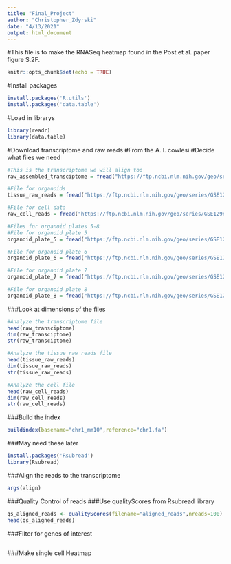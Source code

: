 ```yaml
---
title: "Final_Project"
author: "Christopher_Zdyrski"
date: "4/13/2021"
output: html_document
---
```

#This file is to make the RNASeq heatmap found in the Post et al. paper figure S.2F.
```r
knitr::opts_chunk$set(echo = TRUE)
```

#Install packages
```r
install.packages('R.utils')
install.packages('data.table')
```

#Load in librarys
```r
library(readr)
library(data.table)
```

#Download transcriptome and raw reads
#From the A. l. cowlesi
#Decide what files we need
```r
#This is the transcriptome we will align too
raw_assembled_transciptome = fread("https://ftp.ncbi.nlm.nih.gov/geo/series/GSE129nnn/GSE129581/suppl/GSE129581_transcriptome-assembly_min500bp.fna.gz")

#File for organoids
tissue_raw_reads = fread("https://ftp.ncbi.nlm.nih.gov/geo/series/GSE129nnn/GSE129581/suppl/GSE129581_Tissue_allPlates.csv.gz")

#File for cell data
raw_cell_reads = fread("https://ftp.ncbi.nlm.nih.gov/geo/series/GSE129nnn/GSE129581/suppl/GSE129581_Cellseq2barcodes.csv.gz", quote="")

#Files for organoid plates 5-8
#File for organoid plate 5
organoid_plate_5 = fread("https://ftp.ncbi.nlm.nih.gov/geo/series/GSE129nnn/GSE129581/suppl/GSM3716643_annotation_collapsed_counts_HUB-YP-005.csv.gz", quote="")

#File for organoid plate 6
organoid_plate_6 = fread("https://ftp.ncbi.nlm.nih.gov/geo/series/GSE129nnn/GSE129581/suppl/GSM3716644_annotation_collapsed_counts_HUB-YP-006.csv.gz", quote="")

#File for organoid plate 7
organoid_plate_7 = fread("https://ftp.ncbi.nlm.nih.gov/geo/series/GSE129nnn/GSE129581/suppl/GSM3716645_annotation_collapsed_counts_HUB-YP-007.csv.gz", quote="")

#File for organoid plate 8
organoid_plate_8 = fread("https://ftp.ncbi.nlm.nih.gov/geo/series/GSE129nnn/GSE129581/suppl/GSM3716646_annotation_collapsed_counts_HUB-YP-008.csv.gz", quote="")
```

###Look at dimensions of the files
```r
#Analyze the transcriptome file
head(raw_transciptome)
dim(raw_transciptome)
str(raw_transciptome)

#Analyze the tissue raw reads file
head(tissue_raw_reads)
dim(tissue_raw_reads)
str(tissue_raw_reads)

#Analyze the cell file
head(raw_cell_reads)
dim(raw_cell_reads)
str(raw_cell_reads)
```


###Build the index
```r
buildindex(basename="chr1_mm10",reference="chr1.fa")
```



###May need these later
```r
install.packages('Rsubread')
library(Rsubread)
```

###Align the reads to the transcriptome

```r
args(align)
```

###Quality Control of reads
###Use qualityScores from Rsubread library
```r
qs_aligned_reads <- qualityScores(filename="aligned_reads",nreads=100)
head(qs_aligned_reads)
```

###Filter for genes of interest

```r


```

###Make single cell Heatmap

```r


```


